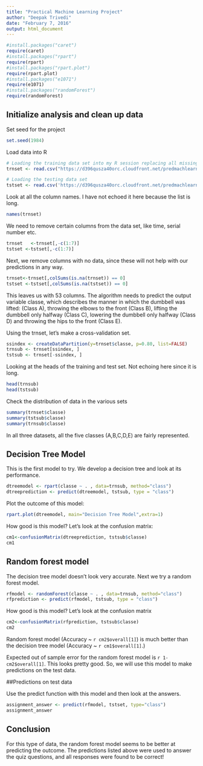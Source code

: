 ```yaml
---
title: "Practical Machine Learning Project"
author: "Deepak Trivedi"
date: "February 7, 2016"
output: html_document
---
```




```r
#install.packages("caret")
require(caret)
#install.packages("rpart")
require(rpart)
#install.packages("rpart.plot")
require(rpart.plot)
#install.packages("e1071")
require(e1071)
#install.packages("randomForest")
require(randomForest)

```

## Initialize analysis and clean up data
Set seed for the project
```r
set.seed(1984)
```

Load data into R
```r
# Loading the training data set into my R session replacing all missing with "NA"
trnset <- read.csv("https://d396qusza40orc.cloudfront.net/predmachlearn/pml-training.csv", na.strings=c("","NA","#DIV/0!"))

# Loading the testing data set 
tstset <- read.csv('https://d396qusza40orc.cloudfront.net/predmachlearn/pml-testing.csv', na.strings=c("","NA","#DIV/0!"))
```

Look at all the column names. I have not echoed it here because the list is long.

```r
names(trnset)
```

We need to remove certain columns from the data set, like time, serial number etc.

```r
trnset   <-trnset[,-c(1:7)]
tstset <-tstset[,-c(1:7)]
```

Next, we remove columns with no data, since these will not help with our predictions in any way.

```r
trnset<-trnset[,colSums(is.na(trnset)) == 0]
tstset <-tstset[,colSums(is.na(tstset)) == 0]
```

This leaves us with 53 columns. The algorithm needs to predict the output variable classe, which describes the manner in which the dumbbell was lifted: (Class A), throwing the elbows to the front (Class B), lifting the dumbbell only halfway (Class C), lowering the dumbbell only halfway (Class D) and throwing the hips to the front (Class E).


Using the trnset, let's make a cross-validation set. 

```r
ssindex <- createDataPartition(y=trnset$classe, p=0.80, list=FALSE)
trnsub <- trnset[ssindex, ] 
tstsub <- trnset[-ssindex, ]
```

Looking at the heads of the training and test set. Not echoing here since it is long.
```r
head(trnsub)
head(tstsub)
```

Check the distribution of data in the various sets
```r
summary(trnset$classe)
summary(tstsub$classe)
summary(trnsub$classe)
```

In all three datasets, all the five classes (A,B,C,D,E) are fairly represented. 

## Decision Tree Model

This is the first model to try. We develop a decision tree and look at its performance. 


```r
dtreemodel <- rpart(classe ~ . , data=trnsub, method="class")
dtreeprediction <- predict(dtreemodel, tstsub, type = "class")
```

Plot the outcome of this model:
```r
rpart.plot(dtreemodel, main="Decision Tree Model",extra=1)
```

How good is this model? Let's look at the confusion matrix:

```r
cm1<-confusionMatrix(dtreeprediction, tstsub$classe)
cm1
```

## Random forest model

The decision tree model doesn't look very accurate. Next we try a random forest model. 

```r
rfmodel <- randomForest(classe ~ . , data=trnsub, method="class")
rfprediction <- predict(rfmodel, tstsub, type = "class")
```

How good is this model? Let's look at the confusion matrix
```r
cm2<-confusionMatrix(rfprediction, tstsub$classe)
cm2
```

Random forest model (Accuracy ~ ```r cm2$overall[1]```) is much better than the decision tree model (Accuracy ~ ```r cm1$overall[1]```.)

Expected out of sample error for the random forest model is ```r 1-cm2$overall[1]```. This looks pretty good. So, we will use this model to make predictions on the test data. 


##Predictions on test data

Use the predict function with this model and then look at the answers. 

```r
assignment_answer <- predict(rfmodel, tstset, type="class")
assignment_answer
```

## Conclusion

For this type of data, the random forest model seems to be better at predicting the outcome. The predictions listed above were used to answer the quiz questions, and all responses were found to be correct! 
